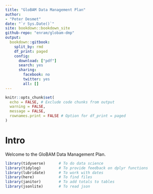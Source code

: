 ```yaml
---
title: "GloBAM Data Management Plan"
author:
- "Peter Desmet"
date: "`r Sys.Date()`"
site: bookdown::bookdown_site
github-repo: "enram/globam-dmp"
output:
  bookdown::gitbook:
    split_by: rmd
    df_print: paged
    config:
      download: ["pdf"]
      search: yes
      sharing:
        facebook: no
        twitter: yes
        all: []
---
```


```r
knitr::opts_chunk$set(
  echo = FALSE, # Exclude code chunks from output
  warning = FALSE,
  message = FALSE,
  rownames.print = FALSE # Option for df_print = paged
)
```

# Intro

Welcome to the GloBAM Data Management Plan.

```r
library(tidyverse)      # To do data science
library(tidylog)        # To provide feedback on dplyr functions
library(lubridate)      # To work with dates
library(here)           # To find files
library(janitor)        # To add totals to tables
library(jsonlite)       # To read json
```

